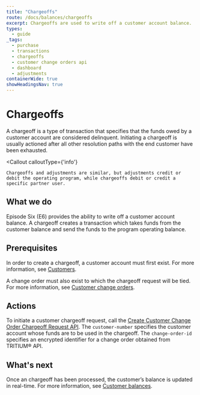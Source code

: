 ```yaml
---
title: "Chargeoffs"
route: /docs/balances/chargeoffs
excerpt: Chargeoffs are used to write off a customer account balance.
types: 
  - guide
_tags:
  - purchase
  - transactions
  - chargeoffs
  - customer change orders api
  - dashboard
  - adjustments
containerWide: true
showHeadingsNav: true
---
```



# Chargeoffs

A chargeoff is a type of transaction that specifies that the funds owed by a customer account are considered delinquent. Initiating a chargeoff is usually actioned after all other resolution paths with the end customer have been exhausted.

<Callout
    calloutType={'info'}
>
    Chargeoffs and adjustments are similar, but adjustments credit or debit the operating program, while chargeoffs debit or credit a specific partner user.

</Callout>

## What we do

Episode Six (E6) provides the ability to write off a customer account balance. A chargeoff creates a transaction which takes funds from the customer balance and send the funds to the program operating balance.

## Prerequisites

In order to create a chargeoff, a customer account must first exist. For more information, see [Customers](/docs/customers/customers).

A change order must also exist to which the chargeoff request will be tied. For more information, see [Customer change orders](/docs/change-orders/customer-change-orders).

## Actions

To initiate a customer chargeoff request, call the [Create Customer Change Order Chargeoff Request API](/tech-specs/change-orders/customer-change-orders/api?#operation/net.e6tech.h3.middletier.api.v1.partner.customer.CustomerChangeOrderAPI_createUpdateChargeoffRequest_PUT). The `customer-number` specifies the customer account whose funds are to be used in the chargeoff. The `change-order-id` specifies an encrypted identifier for a change order obtained from TRITIUM® API.

## What's next

Once an chargeoff has been processed, the customer’s balance is updated in real-time. For more information, see [Customer balances](/docs/balances/customer-balances).